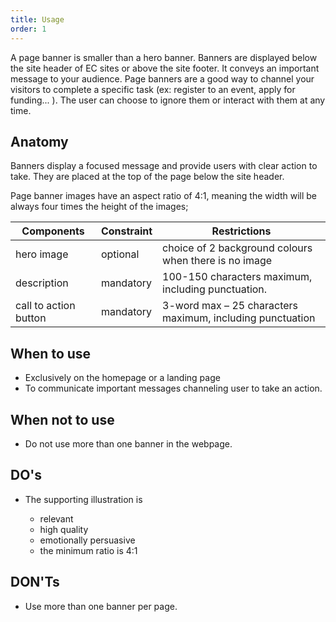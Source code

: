 ```yaml
---
title: Usage
order: 1
---
```



<Paragraph size="lead">
A page banner is smaller than a hero banner.
  Banners are displayed below the site header of EC sites or above the site footer. It
  conveys an important message to your audience. Page banners are a good way to
  channel your visitors to complete a specific task (ex: register to an event,
  apply for funding... ). The user can choose to ignore them or interact with
  them at any time.
</Paragraph>

## Anatomy

Banners display a focused message and provide users with clear action to take. They are placed at the top of the page below the site header.

Page banner images have an aspect ratio of 4:1, meaning the width will be always four times the height of the images;

| Components            | Constraint | Restrictions                                              |
| --------------------- | ---------- | --------------------------------------------------------- |
| hero image            |  optional  | choice of 2 background colours when there is no image     |
| description           |  mandatory | 100-150 characters maximum, including punctuation.        |
| call to action button |  mandatory | 3-word max – 25 characters maximum, including punctuation |

## When to use

- Exclusively on the homepage or a landing page
- To communicate important messages channeling user to take an action.

## When not to use

- Do not use more than one banner in the webpage.

## DO's

- The supporting illustration is

  - relevant
  - high quality
  - emotionally persuasive
  - the minimum ratio is 4:1

## DON'Ts

- Use more than one banner per page.
